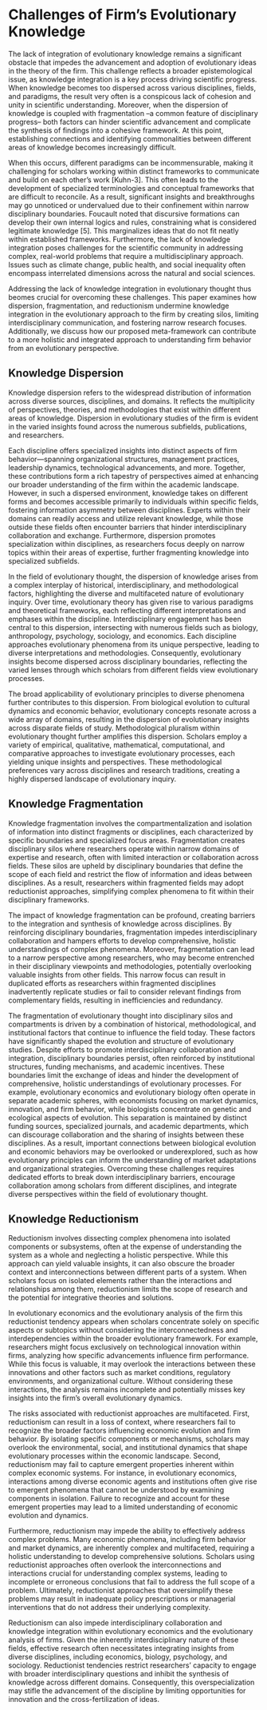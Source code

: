 # Challenges of Firm's Evolutionary Knowledge

The lack of integration of evolutionary knowledge remains a significant obstacle that impedes the advancement and adoption of evolutionary ideas in the theory of the firm. This challenge reflects a broader epistemological issue, as knowledge integration is a key process driving scientific progress. When knowledge becomes too dispersed across various disciplines, fields, and paradigms, the result very often is a conspicous lack of cohesion and unity in scientific understanding. Moreover, when the dispersion of knowledge is coupled with fragmentation –a common feature of disciplinary progress– both factors can hinder scientific advancement and complicate the synthesis of findings into a cohesive framework. At this point, establishing connections and identifying commonalities between different areas of knowledge becomes increasingly difficult.

When this occurs, different paradigms can be incommensurable, making it challenging for scholars working within distinct frameworks to communicate and build on each other's work \[Kuhn-3\]. This often leads to the development of specialized terminologies and conceptual frameworks that are difficult to reconcile. As a result, significant insights and breakthroughs may go unnoticed or undervalued due to their confinement within narrow disciplinary boundaries. Foucault noted that discursive formations can develop their own internal logics and rules, constraining what is considered legitimate knowledge \[5\]. This marginalizes ideas that do not fit neatly within established frameworks. Furthermore, the lack of knowledge integration poses challenges for the scientific community in addressing complex, real-world problems that require a multidisciplinary approach. Issues such as climate change, public health, and social inequality often encompass interrelated dimensions across the natural and social sciences.

Addressing the lack of knowledge integration in evolutionary thought thus beomes crucial for overcoming these challenges. This paper examines how dispersion, fragmentation, and reductionism undermine knowledge integration in the evolutionary approach to the firm by creating silos, limiting interdisciplinary communication, and fostering narrow research focuses. Additionally, we discuss how our proposed meta-framework can contribute to a more holistic and integrated approach to understanding firm behavior from an evolutionary perspective.

## Knowledge Dispersion

Knowledge dispersion refers to the widespread distribution of information across diverse sources, disciplines, and domains. It reflects the multiplicity of perspectives, theories, and methodologies that exist within different areas of knowledge. Dispersion in evolutionary studies of the firm is evident in the varied insights found across the numerous subfields, publications, and researchers.

Each discipline offers specialized insights into distinct aspects of firm behavior—spanning organizational structures, management practices, leadership dynamics, technological advancements, and more. Together, these contributions form a rich tapestry of perspectives aimed at enhancing our broader understanding of the firm within the academic landscape. However, in such a dispersed environment, knowledge takes on different forms and becomes accessible primarily to individuals within specific fields, fostering information asymmetry between disciplines. Experts within their domains can readily access and utilize relevant knowledge, while those outside these fields often encounter barriers that hinder interdisciplinary collaboration and exchange. Furthermore, dispersion promotes specialization within disciplines, as researchers focus deeply on narrow topics within their areas of expertise, further fragmenting knowledge into specialized subfields.

In the field of evolutionary thought, the dispersion of knowledge arises from a complex interplay of historical, interdisciplinary, and methodological factors, highlighting the diverse and multifaceted nature of evolutionary inquiry. Over time, evolutionary theory has given rise to various paradigms and theoretical frameworks, each reflecting different interpretations and emphases within the discipline. Interdisciplinary engagement has been central to this dispersion, intersecting with numerous fields such as biology, anthropology, psychology, sociology, and economics. Each discipline approaches evolutionary phenomena from its unique perspective, leading to diverse interpretations and methodologies. Consequently, evolutionary insights become dispersed across disciplinary boundaries, reflecting the varied lenses through which scholars from different fields view evolutionary processes.

The broad applicability of evolutionary principles to diverse phenomena further contributes to this dispersion. From biological evolution to cultural dynamics and economic behavior, evolutionary concepts resonate across a wide array of domains, resulting in the dispersion of evolutionary insights across disparate fields of study. Methodological pluralism within evolutionary thought further amplifies this dispersion. Scholars employ a variety of empirical, qualitative, mathematical, computational, and comparative approaches to investigate evolutionary processes, each yielding unique insights and perspectives. These methodological preferences vary across disciplines and research traditions, creating a highly dispersed landscape of evolutionary inquiry.

## Knowledge Fragmentation

Knowledge fragmentation involves the compartmentalization and isolation of information into distinct fragments or disciplines, each characterized by specific boundaries and specialized focus areas. Fragmentation creates disciplinary silos where researchers operate within narrow domains of expertise and research, often with limited interaction or collaboration across fields. These silos are upheld by disciplinary boundaries that define the scope of each field and restrict the flow of information and ideas between disciplines. As a result, researchers within fragmented fields may adopt reductionist approaches, simplifying complex phenomena to fit within their disciplinary frameworks.

The impact of knowledge fragmentation can be profound, creating barriers to the integration and synthesis of knowledge across disciplines. By reinforcing disciplinary boundaries, fragmentation impedes interdisciplinary collaboration and hampers efforts to develop comprehensive, holistic understandings of complex phenomena. Moreover, fragmentation can lead to a narrow perspective among researchers, who may become entrenched in their disciplinary viewpoints and methodologies, potentially overlooking valuable insights from other fields. This narrow focus can result in duplicated efforts as researchers within fragmented disciplines inadvertently replicate studies or fail to consider relevant findings from complementary fields, resulting in inefficiencies and redundancy.

The fragmentation of evolutionary thought into disciplinary silos and compartments is driven by a combination of historical, methodological, and institutional factors that continue to influence the field today. These factors have significantly shaped the evolution and structure of evolutionary studies. Despite efforts to promote interdisciplinary collaboration and integration, disciplinary boundaries persist, often reinforced by institutional structures, funding mechanisms, and academic incentives. These boundaries limit the exchange of ideas and hinder the development of comprehensive, holistic understandings of evolutionary processes. For example, evolutionary economics and evolutionary biology often operate in separate academic spheres, with economists focusing on market dynamics, innovation, and firm behavior, while biologists concentrate on genetic and ecological aspects of evolution. This separation is maintained by distinct funding sources, specialized journals, and academic departments, which can discourage collaboration and the sharing of insights between these disciplines. As a result, important connections between biological evolution and economic behaviors may be overlooked or underexplored, such as how evolutionary principles can inform the understanding of market adaptations and organizational strategies. Overcoming these challenges requires dedicated efforts to break down interdisciplinary barriers, encourage collaboration among scholars from different disciplines, and integrate diverse perspectives within the field of evolutionary thought.

## Knowledge Reductionism

Reductionism involves dissecting complex phenomena into isolated components or subsystems, often at the expense of understanding the system as a whole and neglecting a holistic perspective. While this approach can yield valuable insights, it can also obscure the broader context and interconnections between different parts of a system. When scholars focus on isolated elements rather than the interactions and relationships among them, reductionism limits the scope of research and the potential for integrative theories and solutions.

In evolutionary economics and the evolutionary analysis of the firm this reductionist tendency appears when scholars concentrate solely on specific aspects or subtopics without considering the interconnectedness and interdependencies within the broader evolutionary framework. For example, researchers might focus exclusively on technological innovation within firms, analyzing how specific advancements influence firm performance. While this focus is valuable, it may overlook the interactions between these innovations and other factors such as market conditions, regulatory environments, and organizational culture. Without considering these interactions, the analysis remains incomplete and potentially misses key insights into the firm's overall evolutionary dynamics.

The risks associated with reductionist approaches are multifaceted. First, reductionism can result in a loss of context, where researchers fail to recognize the broader factors influencing economic evolution and firm behavior. By isolating specific components or mechanisms, scholars may overlook the environmental, social, and institutional dynamics that shape evolutionary processes within the economic landscape. Second, reductionism may fail to capture emergent properties inherent within complex economic systems. For instance, in evolutionary economics, interactions among diverse economic agents and institutions often give rise to emergent phenomena that cannot be understood by examining components in isolation. Failure to recognize and account for these emergent properties may lead to a limited understanding of economic evolution and dynamics.

Furthermore, reductionism may impede the ability to effectively address complex problems. Many economic phenomena, including firm behavior and market dynamics, are inherently complex and multifaceted, requiring a holistic understanding to develop comprehensive solutions. Scholars using reductionist approaches often overlook the interconnections and interactions crucial for understanding complex systems, leading to incomplete or erroneous conclusions that fail to address the full scope of a problem. Ultimately, reductionist approaches that oversimplify these problems may result in inadequate policy prescriptions or managerial interventions that do not address their underlying complexity.

Reductionism can also impede interdisciplinary collaboration and knowledge integration within evolutionary economics and the evolutionary analysis of firms. Given the inherently interdisciplinary nature of these fields, effective research often necessitates integrating insights from diverse disciplines, including economics, biology, psychology, and sociology. Reductionist tendencies restrict researchers' capacity to engage with broader interdisciplinary questions and inhibit the synthesis of knowledge across different domains. Consequently, this overspecialization may stifle the advancement of the discipline by limiting opportunities for innovation and the cross-fertilization of ideas.
